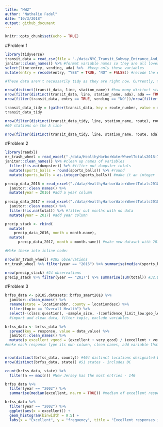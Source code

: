 ```yaml
---
title: "HW2"
author: "Nathalie Fadel"
date: "10/3/2018"
output: github_document
---
```


```r
knitr::opts_chunk$set(echo = TRUE)
```

#Problem 1
```r
library(tidyverse)
transit_data = read_csv(file = "./data/NYC_Transit_Subway_Entrance_And_Exit_Data.csv") %>% #data import
janitor::clean_names() %>% #format variable names so they are all lowercase snake
select(line:entry, vending, ada) %>%  #keep only these variables
mutate(entry = recode(entry, "YES" = TRUE, "NO" = FALSE)) #recode the entry variable

#These data aren't necessarily tidy as they are right now. Currently, there are 19 variables (columns) and 1868 rows. The variable names are all formatted the same way and some variables have been discarded, but the routes 1-11 variables don't say much about the dataset unless you already know that the more routes the station services, the more columns that station will have filled in. This is not a good way of organizing and expressing this data. 

nrow(distinct(transit_data, line, station_name)) #how many distinct stations are there? 465.
nrow(filter(distinct(transit_data, line, station_name, ada), ada == TRUE)) #how many stations are ada compliant? 84.
nrow(filter(transit_data, entry == TRUE, vending == "NO"))/nrow(filter(transit_data, vending == "NO")) #proportion of stations with entry but no vending machine = 0.377

transit_data_tidy = (gather(transit_data, key = route_number, value = route, route1:route11)) #new dataframe where route number and route name are two variables
transit_data_tidy

nrow(filter(distinct(transit_data_tidy, line, station_name, route), route == "A"))
#60 stations on the A line

nrow(filter(distinct(transit_data_tidy, line, station_name, route, ada), route == "A", ada == TRUE)) #of those 60, only 17 are ADA compliant. SAD!
```

#Problem 2
```r
library(readxl)
mr_trash_wheel = read_excel("./data/HealthyHarborWaterWheelTotals2018-7-28.xlsx", "Mr. Trash Wheel", range = "A2:N338") %>% #import mr trash wheel datasheet from cell A2 to N258
janitor::clean_names() %>% #clean up names of variables
  filter(!is.na(dumpster)) %>% #filter out dumpster totals
  mutate(sports_balls = round(sports_balls)) %>% #round 
  mutate(sports_balls = as.integer(sports_balls)) #make it an integer

precip_data_2016 = read_excel("./data/HealthyHarborWaterWheelTotals2018-7-28.xlsx", "2016 Precipitation", range = "A2:B14") %>%
  janitor::clean_names() %>%
  mutate(year = 2016) #add a year column
  
precip_data_2017 = read_excel("./data/HealthyHarborWaterWheelTotals2018-7-28.xlsx", "2017 Precipitation", range = "A2:B14") %>%
  janitor::clean_names() %>%
  filter(!is.na(total)) %>% #filter out months with no data
  mutate(year = 2017) #add year column

precip_stack <- rbind(
  mutate(
    precip_data_2016, month = month.name), 
  mutate(
      precip_data_2017, month = month.name)) #make new dataset with 2016 and 2017 precipitation datasets stacked on top of each other, and change month number to month name

#Make these into inline code:

nrow(mr_trash_wheel) #285 observations
mr_trash_wheel %>% filter(year == "2016") %>% summarise(median(sports_balls)) #median number of sports balls picked up in 2016 was 26

nrow(precip_stack) #24 observations
precip_stack %>% filter(year == "2017") %>% summarise(sum(total)) #32.93 inches of rain total
```

#Problem 3
```r
brfss_data <- p8105.datasets::brfss_smart2010 %>%
  janitor::clean_names() %>%
  rename(state = locationabbr, county = locationdesc) %>%
  filter(topic == "Overall Health") %>%
  select(-(class:question), -sample_size, -(confidence_limit_low:geo_location))
  #import and clean data, filter topic, exclude variables

brfss_data <- brfss_data %>%
  spread(key = response, value = data_value) %>%
  janitor::clean_names() %>%
  mutate(p_excellent_vgood = (excellent + very_good) / (excellent + very_good + good + fair + poor))
#make each response type its own column, clean names, add variable that is the proportion of excellent and very good responses.


nrow(distinct(brfss_data, county)) #404 distinct locations designated by county
nrow(distinct(brfss_data, state)) #51 states - includes DC

count(brfss_data, state) %>%
  filter(n == max(n)) #New Jersey has the most entries - 146

brfss_data %>% 
  filter(year == "2002") %>%
  summarise(median(excellent, na.rm = TRUE)) #median of excellent responses in 2002 is 23.6.

brfss_data %>%
  filter(year == "2002") %>%
  ggplot(aes(x = excellent)) +
  geom_histogram(binwidth = 0.5) +
  labs(x = "Excellent", y = "frequency", title = "Excellent responses in 2002")


  






```

```r

```

